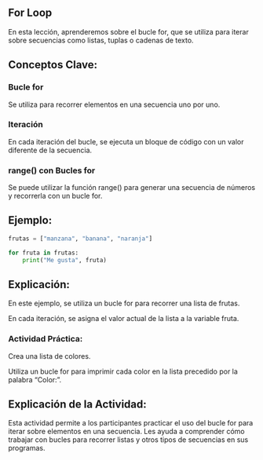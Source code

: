 ## For Loop

En esta lección, aprenderemos sobre el bucle for, que se utiliza para iterar sobre secuencias como listas, tuplas o cadenas de texto.

## Conceptos Clave:

### Bucle for

Se utiliza para recorrer elementos en una secuencia uno por uno.

### Iteración

En cada iteración del bucle, se ejecuta un bloque de código con un valor diferente de la secuencia.

### range() con Bucles for

Se puede utilizar la función range() para generar una secuencia de números y recorrerla con un bucle for.

## Ejemplo:

```python
frutas = ["manzana", "banana", "naranja"]

for fruta in frutas:
    print("Me gusta", fruta)
```

## Explicación:

En este ejemplo, se utiliza un bucle for para recorrer una lista de frutas.

En cada iteración, se asigna el valor actual de la lista a la variable fruta.

::: {.callout-important}
### Actividad Práctica:

Crea una lista de colores.

Utiliza un bucle for para imprimir cada color en la lista precedido por la palabra "Color:".
:::

## Explicación de la Actividad:

Esta actividad permite a los participantes practicar el uso del bucle for para iterar sobre elementos en una secuencia. Les ayuda a comprender cómo trabajar con bucles para recorrer listas y otros tipos de secuencias en sus programas.  